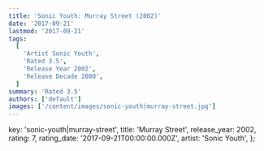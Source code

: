 ```yaml
---
title: 'Sonic Youth: Murray Street (2002)'
date: '2017-09-21'
lastmod: '2017-09-21'
tags:
  [
    'Artist Sonic Youth',
    'Rated 3.5',
    'Release Year 2002',
    'Release Decade 2000',
  ]
summary: 'Rated 3.5'
authors: ['default']
images: ['/content/images/sonic-youth|murray-street.jpg']
---
```


  key: 'sonic-youth|murray-street',
  title: 'Murray Street',
  release_year: 2002,
  rating: 7,
  rating_date: '2017-09-21T00:00:00.000Z',
  artist: 'Sonic Youth',
};

<MusicRating data={data} />
